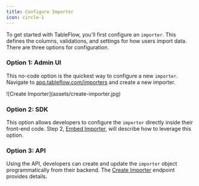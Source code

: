 ```yaml
---
title: Configure Importer
icon: circle-1
---
```


To get started with TableFlow, you'll first  configure an `importer`. This defines the columns, validations, and settings for how users import data. There are three options for configuration.

### Option 1: Admin UI
This no-code option is the quickest way to configure a new `importer`. Navigate to [app.tableflow.com/importers](https://app.tableflow.com/importers) and create a new importer.
<Frame>
    ![Create Importer](assets/create-importer.jpg)
</Frame>

### Option 2: SDK
This option allows developers to configure the `importer` directly inside their front-end code. Step 2, [Embed Importer](/embed-importer), will describe how to leverage this option.

### Option 3: API
Using the API, developers can create and update the `importer` object programmatically from their backend. The [Create Importer](/api-reference/create-importer) endpoint provides details.
